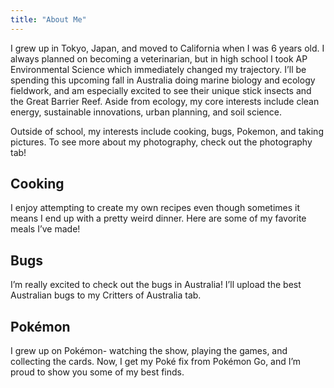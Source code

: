 ```yaml
---
title: "About Me"
---
```


I grew up in Tokyo, Japan, and moved to California when I was 6 years old. I always planned on becoming a veterinarian, but in high school I took AP Environmental Science which immediately changed my trajectory. I'll be spending this upcoming fall in Australia doing marine biology and ecology fieldwork, and am especially excited to see their unique stick insects and the Great Barrier Reef. Aside from ecology, my core interests include clean energy, sustainable innovations, urban planning, and soil science.

Outside of school, my interests include cooking, bugs, Pokemon, and taking pictures. To see more about my photography, check out the photography tab!

## Cooking

I enjoy attempting to create my own recipes even though sometimes it means I end up with a pretty weird dinner. Here are some of my favorite meals I've made!

## Bugs

I'm really excited to check out the bugs in Australia! I'll upload the best Australian bugs to my Critters of Australia tab.

## Pokémon

I grew up on Pokémon- watching the show, playing the games, and collecting the cards. Now, I get my Poké fix from Pokémon Go, and I'm proud to show you some of my best finds.
